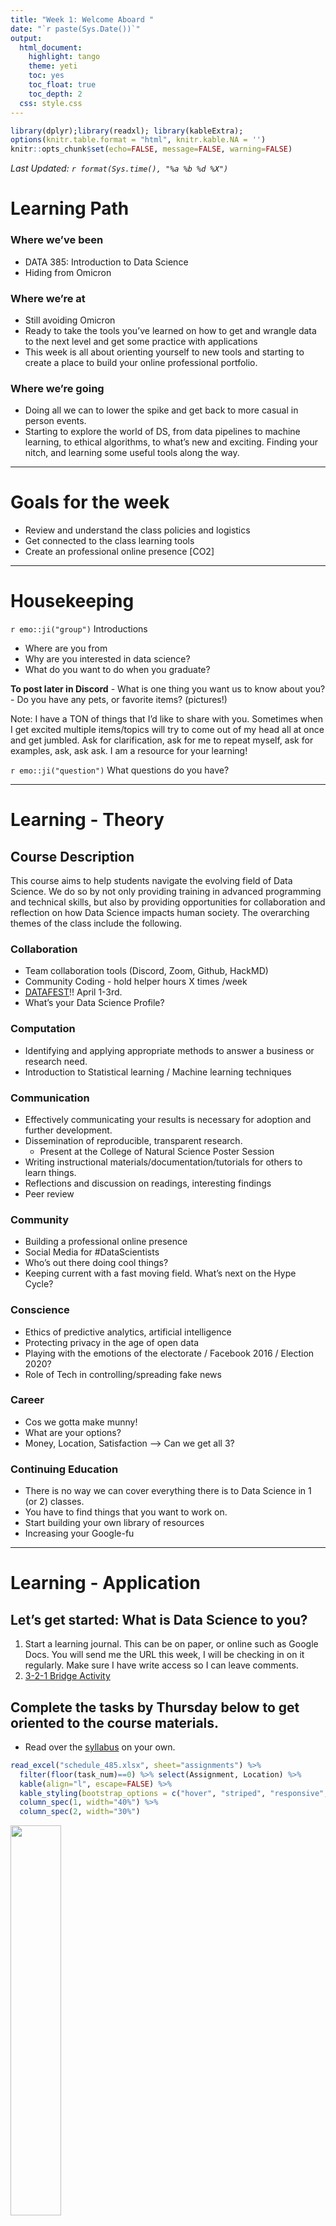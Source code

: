 ```yaml
---
title: "Week 1: Welcome Aboard "
date: "`r paste(Sys.Date())`"
output:   
  html_document: 
    highlight: tango
    theme: yeti
    toc: yes
    toc_float: true
    toc_depth: 2
  css: style.css
---
```


```r
library(dplyr);library(readxl); library(kableExtra);
options(knitr.table.format = "html", knitr.kable.NA = '') 
knitr::opts_chunk$set(echo=FALSE, message=FALSE, warning=FALSE) 
```

_Last Updated: `r format(Sys.time(), "%a %b %d %X")` _

# Learning Path

### Where we've been

* DATA 385: Introduction to Data Science
* Hiding from Omicron

### Where we're at

* Still avoiding Omicron
* Ready to take the tools you've learned on how to get and wrangle data to the next level and get some practice with applications
* This week is all about orienting yourself to new tools and starting to create a place to build your online professional portfolio.

### Where we're going

* Doing all we can to lower the spike and get back to more casual in person events.
* Starting to explore the world of DS, from data pipelines to machine learning, to ethical algorithms, to what's new and exciting. Finding your nitch, and learning some useful tools along the way. 

----

# Goals for the week

* Review and understand the class policies and logistics
* Get connected to the class learning tools
* Create an professional online presence  [CO2]

----

# Housekeeping 

`r emo::ji("group")` Introductions

- Where are you from
- Why are you interested in data science? 
- What do you want to do when you graduate? 

**To post later in Discord**
- What is one thing you want us to know about you?
- Do you have any pets, or favorite items?  (pictures!)

Note: I have a TON of things that I'd like to share with you. Sometimes when I get excited multiple items/topics will try to come out of my head all at once and get jumbled. Ask for clarification, ask for me to repeat myself, ask for examples, ask, ask ask. I am a resource for your learning! 


`r emo::ji("question")` What questions do you have? 

----

# Learning - Theory

## Course Description

This course aims to help students navigate the evolving field of Data Science. We do so by not only providing training in advanced programming and technical skills, but also by providing opportunities for collaboration and reflection on how Data Science impacts human society. The overarching themes of the class include the following. 

### Collaboration
* Team collaboration tools (Discord, Zoom, Github, HackMD)
* Community Coding - hold helper hours X times /week
* [DATAFEST](chicodatafest.netlify.com)!! April 1-3rd.
* What's your Data Science Profile?

### Computation 
* Identifying and applying appropriate methods to answer a business or research need. 
* Introduction to Statistical learning / Machine learning techniques

### Communication 
* Effectively communicating your results is necessary for adoption and further development. 
* Dissemination of reproducible, transparent research.
    - Present at the College of Natural Science Poster Session
* Writing instructional materials/documentation/tutorials for others to learn things.  
* Reflections and discussion on readings, interesting findings
* Peer review

### Community 
* Building a professional online presence
* Social Media for #DataScientists 
* Who's out there doing cool things? 
* Keeping current with a fast moving field. What's next on the Hype Cycle?

### Conscience 
* Ethics of predictive analytics, artificial intelligence 
* Protecting privacy in the age of open data
* Playing with the emotions of the electorate / Facebook 2016 / Election 2020?
* Role of Tech in controlling/spreading fake news

### Career
* Cos we gotta make munny!
* What are your options? 
* Money, Location, Satisfaction --> Can we get all 3? 

### Continuing Education
* There is no way we can cover everything there is to Data Science in 1 (or 2) classes. 
* You have to find things that you want to work on. 
* Start building your own library of resources
* Increasing your Google-fu


----

# Learning - Application

## Let's get started: What is Data Science to you?  

1. Start a learning journal. This can be on paper, or online such as Google Docs. You will send me the URL this week, I will be checking in on it regularly. Make sure I have write access so I can leave comments. 
2. [3-2-1 Bridge Activity](https://norcalbiostat.github.io/MATH315/lecture/321_Bridge.html)


## Complete the tasks by Thursday below to get oriented to the course materials.

* Read over the [syllabus](syllabus_485.html) on your own.

```r
read_excel("schedule_485.xlsx", sheet="assignments") %>%
  filter(floor(task_num)==0) %>% select(Assignment, Location) %>%
  kable(align="l", escape=FALSE) %>% 
  kable_styling(bootstrap_options = c("hover", "striped", "responsive", "bordered")) %>% 
  column_spec(1, width="40%") %>% 
  column_spec(2, width="30%") 
```

<img src="fig/get allthethings.jpg" width="40%"/>

